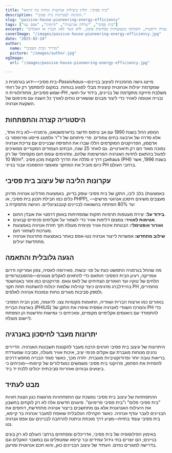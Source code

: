 ```yaml
---
title: "בית פסיבי: חלוץ ביעילות אנרגטית ונוחות בת קיימא"
description: "הקדמה לעקרונות בית פסיבי."
slug: "passive-house-pioneering-energy-efficiency"
tags: ["בית פסיבי", "יעילות אנרגטית", "קיימות", "אפס נטו"]
excerpt: "גלה כיצד גישת הבית הפסיבי מגדירה מחדש את האדריכלות—מספקת נוחות פנימית מעולה, שימוש אנרגיה מופחת בצורה דרסטית, והפחתה משמעותית בפליטות פחמן, ללא קשר לסוג הבניין או האקלים."
coverImage: "/images/passive-house-pioneering-energy-efficiency.jpg"
date: "2025-02-24"
author:
  name: "מדריך הבית הפסיבי"
  picture: "/images/author.jpg"
ogImage:
  url: "/images/passive-house-pioneering-energy-efficiency.jpg"

---
```

בית פסיבי—ידוע בגרמנית כ-*Passivhaus*—מייצג גישה מהפכנית לעיצוב בניינים שמקדמת יעילות אנרגטית קיצונית מבלי לפגוע בנוחות. במקום להסתמך רק על רווחי שמש פסיביים, מתודולוגיית ה-PH משלבת פיזיקה מתקדמת של בניינים, בידוד על-חושי, ובנייה אטומה לאוויר כדי ליצור מבנים שנשארים נוחים לאורך כל השנה עם מינימום של השקעת אנרגיה.

## היסטוריה קצרה והתפתחות

המסע החל בשנת 1990 עם אב טיפוס חדשני בדארמשטאט, גרמניה—לא בית אחד, אלא סדרה של ארבעה בתים צמודים. פרי פיתוחם של ד"ר וולפגנג פייסט ופרופסור בו אדםסון, הפרויקטים המוקדמים הללו שברו את התפיסה שבניינים עם צריכת אנרגיה נמוכה מאוד הם רק תיאורטיים. גם לאחר 25 שנה, הבתים הצמודים המקוריים ממשיכים לפעול בהתאם לחזיות האנרגיה המרשימות שלהם, ומדגימים עומס חום מקסימלי של רק 10 W/m². אבן דרך זו סללה את הדרך להקמת מכון פסיבhaus (PHI) בשנת 1996, אשר כיום מוביל את המחקר ומאמצי ההסמכה עבור בנייני PH ברחבי העולם.
## עקרונות הליבה של עיצוב בית פסיבי

בלב ליבו, התקן של בית פסיבי עוסק בדיוק. באמצעות מודלינג אנרגיה מדויק (באמצעות כלים כמו חבילת תכנון בית פסיבי, או PHPP), מעצבים משיגים חיסכון אנרגטי מרשים—עד 80% הפחתה בהשוואה לבניינים קונבנציונליים. הגישה מתמקדת ב:
- **בידוד על:** יצירת מעטפות תרמיות חזקות שמפחיתות באופן דרמטי את אובדן החום.
- **אטימות לאוויר:** צמצום דליפות אוויר כדי לשמור על אקלימים פנימיים קבועים.
- **אוורור אופטימלי:** הבטחת איכות אוויר פנימית מעולה תוך חזרת אנרגיה באמצעות מערכות לשחזור חום.
- **שילוב מתחדש:** אפשרות לייצור אנרגיה נטו-אפס באתר באמצעות פתרונות אנרגיה מתחדשת יעילים.

## הגעה גלובלית והתאמה

מה שהחל בגרמניה התפשט כעת על פני יבשות. מאירופה לאסיה, צפון אמריקה ודרום אמריקה, רעיון הבית הפסיבי הותאם כדי להתאים לאקלים מגוונים—מהסובטרופיים הלחים של טוקיו ועד האזורים הצחיחים של לאס וגאס. פרויקטים כמו אזור באנהשטד בהיידלברג מדגימים כיצד קהילות שלמות יכולות להשתנות תחת תקני PH מחמירים, ולספק סביבות מגורים נוחות ונמוכות אנרגיה לאלפים.

באזורים כמו ארצות הברית ושוודיה, התאמות מקומיות צצו. לדוגמה, מכון הבית הפסיבי בארצות הברית (PHIUS) והמרכז השוודי לאנרגיה אפסית שיפרו את התקן של PH כדי להתמודד עם ניואנסים אקלימיים מקומיים, ומוכיחים כי גמישות וחדשנות הן המפתח ליישום מוצלח.
## יתרונות מעבר לחיסכון באנרגיה

היתרונות של עיצוב בית פסיבי חורגים הרבה מעבר להקטנת חשבונות האנרגיה. הדיירים נהנים מנוחות מוגברת עם אקלים פנימי יציב, איכות אוויר מעולה, וסביבה שמעודדת בריאות טובה יותר ופרודוקטיביות מוגברת. יתרה מכך, כאשר מגזר הבנייה מחפש דרכים להפחית את הפחמן, פרויקטי בית פסיבי משמשים כמגדלורים של קיימות—מוכיחים כי ביצועים גבוהים ואחריות סביבתית יכולים ללכת יד ביד.

## מבט לעתיד

ההתפתחות של עיצוב בית פסיבי נמשכת עם התפתחויות מרגשות כגון הצגת תוויות "בית פסיבי פלוס" ו"בית פסיבי פרימיום". סיווגים חדשים אלה לא רק לוקחים בחשבון את היעילות האנרגטית אלא גם מתחשבים בייצור אנרגיה מתחדשת, דוחפים את הבניינים לעבר עודף אנרגיה. כאשר הקהילה הגלובלית שואפת למעבר אנרגיה בר קיימא, בית פסיבי עומד בחזית—מציע דרך מוכחת וניתנת להרחבה לבניינים עם אפס אנרגיה נטו.

באימוץ הפילוסופיה של בית פסיבי, אדריכלים ומפתחים ברחבי העולם לא רק בונים בניינים; הם יוצרים בתי גידול עמידים ובר קיימא שמטפלים גם במשבר האקלים וגם בדרישה למגורים נוחים. העתיד של עיצוב הבניינים כאן, והוא חכם אנרגטית ומרענן.
